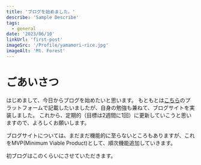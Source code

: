 ```yaml
---
title: 'ブログを始めました。'
describe: 'Sample Describe'
tags:
  - general
date: '2023/06/10'
linkUrl: 'first-post'
imageSrc: '/Profile/yamamori-rice.jpg'
imageAlt: 'Mt. Forest'
---
```



# ごあいさつ
はじめまして、今日からブログを始めたいと思います。
もともとは[こちら](https://ymmryt.hatenablog.com/)のプラットフォームで記載したいましたが、自身の勉強も兼ねて、ブログサイトを実装しました。
これから、定期的（目標は2週間に1回）に更新していこうと思いますので、よろしくお願いします。

ブログサイトについては、まだまだ機能的に至らないところもありますが、これをMVP(Minimum Viable Product)として、順次機能追加していきます。

初ブログはこのくらいにさせていただきます。
